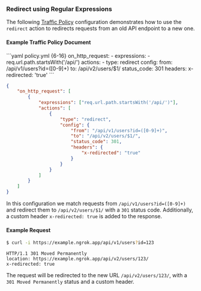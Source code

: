 ### Redirect using Regular Expressions

The following [Traffic Policy](/traffic-policy/)
configuration demonstrates how to use the `redirect` action to redirects
requests from an old API endpoint to a new one.

#### Example Traffic Policy Document

<CodeGroup>
```yaml policy.yml {6-16}
on_http_request:
  - expressions:
      - req.url.path.startsWith('/api/')
    actions:
      - type: redirect
        config:
          from: /api/v1/users?id=([0-9]+)
          to: /api/v2/users/$1/
          status_code: 301
          headers:
            x-redirected: 'true'
```

```json policy.json {8-18}
{
	"on_http_request": [
		{
			"expressions": ["req.url.path.startsWith('/api/')"],
			"actions": [
				{
					"type": "redirect",
					"config": {
						"from": "/api/v1/users?id=([0-9]+)",
						"to": "/api/v2/users/$1/",
						"status_code": 301,
						"headers": {
							"x-redirected": "true"
						}
					}
				}
			]
		}
	]
}
```

</CodeGroup>

In this configuration we match requests from `/api/v1/users?id=([0-9]+)` and
redirect them to `/api/v2/users/$1/` with a `301` status code. Additionally, a
custom header `x-redirected: true` is added to the response.

#### Example Request

```bash
$ curl -i https://example.ngrok.app/api/v1/users?id=123
```

```http
HTTP/1.1 301 Moved Permanently
location: https://example.ngrok.app/api/v2/users/123/
x-redirected: true
```

The request will be redirected to the new URL `/api/v2/users/123/`, with a
`301 Moved Permanently` status and a custom header.
